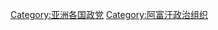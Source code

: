{{Commons cat|Political parties in Afghanistan}}
{{DEFAULTSORT:Afghanistan}}

[[Category:亚洲各国政党|Category:亚洲各国政党]]
[[Category:阿富汗政治组织|Category:阿富汗政治组织]]